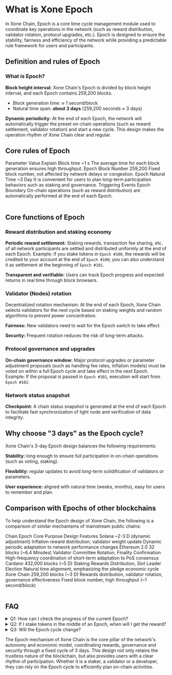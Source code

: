 
# What is Xone Epoch

In Xone Chain, <Link className='text-primaryHue' isExternal showAnchorIcon href="https://en.wikipedia.org/wiki/Epoch_(computing)">Epoch</Link> is a core time cycle management module used to coordinate key operations in the network (such as reward distribution, validator rotation, protocol upgrades, etc.). Epoch is designed to ensure the stability, fairness and efficiency of the network while providing a predictable rule framework for users and participants.

## Definition and rules of Epoch

### What is Epoch?
**Block height interval:** Xone Chain's Epoch is divided by block height interval, and each Epoch contains 259,200 <Link className='text-primaryHue' showAnchorIcon href="/study/block">blocks</Link>.

- Block generation time: ≈ 1 second/block
- Natural time span: **about 3 days** (259,200 seconds ≈ 3 days)

**Dynamic periodicity:** At the end of each Epoch, the network will automatically trigger the preset on-chain operations (such as reward settlement, validator rotation) and start a new cycle. This design makes the operation rhythm of Xone Chain clear and regular.

## Core rules of Epoch

<div className="overflow-x-auto">
  <Table key={new Date().getTime()} removeWrapper aria-label="XOC Fundraising Table" className="mt-2">
    <TableHeader>
      <TableColumn key="parameter">Parameter</TableColumn>
      <TableColumn key="value">Value</TableColumn>
      <TableColumn key="explain">Explain</TableColumn>
    </TableHeader>
    <TableBody>
      <TableRow key="1">
        <TableCell>Block time</TableCell>
        <TableCell>~1 s</TableCell>
        <TableCell>The average time for each block generation ensures high throughput.</TableCell>
      </TableRow>
      <TableRow key="2">
        <TableCell>Epoch Block Number</TableCell>
        <TableCell>259,200</TableCell>
        <TableCell>Fixed block number, not affected by network delays or congestion.</TableCell>
      </TableRow>
      <TableRow key="3">
        <TableCell>Epoch Natural Time</TableCell>
        <TableCell>~3 Day</TableCell>
        <TableCell>It is convenient for users to plan long-term participation behaviors such as staking and governance.</TableCell>
      </TableRow>
      <TableRow key="4">
        <TableCell>Triggering Events</TableCell>
        <TableCell>Epoch Boundary</TableCell>
        <TableCell>On-chain operations (such as reward distribution) are automatically performed at the end of each Epoch.</TableCell>
      </TableRow>
    </TableBody>
  </Table>
</div>

## Core functions of Epoch

### Reward distribution and staking economy

**Periodic reward settlement:** Staking rewards, transaction fee sharing, etc. of all network participants are settled and distributed uniformly at the end of each Epoch. Example: If you stake tokens in `Epoch #100`, the rewards will be credited to your account at the end of `Epoch #100`; you can also understand it as settlement at the beginning of `Epoch #101`.

**Transparent and verifiable:** Users can track Epoch progress and expected returns in real time through block browsers.

### Validator (Nodes) rotation

Decentralized rotation mechanism: At the end of each Epoch, Xone Chain selects validators for the next cycle based on staking weights and random algorithms to prevent power concentration.

**Fairness:** New validators need to wait for the Epoch switch to take effect.

**Security:** Frequent rotation reduces the risk of long-term attacks.

### Protocol governance and upgrades

**On-chain governance window:** Major protocol upgrades or parameter adjustment proposals (such as handling fee rates, inflation models) must be voted on within a full Epoch cycle and take effect in the next Epoch. Example: If the proposal is passed in `Epoch #101`, execution will start from `Epoch #102`.

### Network status snapshot

**Checkpoint:** A chain status snapshot is generated at the end of each Epoch to facilitate fast synchronization of light <Link className='text-primaryHue' showAnchorIcon href="/study/nodes">node</Link> and verification of data integrity.

## Why choose "3 days" as the Epoch cycle?

Xone Chain's 3-day Epoch design balances the following requirements:

**Stability:** long enough to ensure full participation in on-chain operations (such as voting, staking).

**Flexibility:** regular updates to avoid long-term solidification of validators or parameters.

**User experience:** aligned with natural time (weeks, months), easy for users to remember and plan.

## Comparison with Epochs of other blockchains

To help understand the Epoch design of Xone Chain, the following is a comparison of similar mechanisms of mainstream public chains:

<div className="overflow-x-auto">
  <Table key={new Date().getTime()} removeWrapper aria-label="XOC Fundraising Table" className="mt-2" defaultSelectedKeys={["4"]} selectionMode="single">
    <TableHeader>
      <TableColumn key="chain">Chain</TableColumn>
      <TableColumn key="epoch">Epoch</TableColumn>
      <TableColumn key="purpose">Core Purpose</TableColumn>
      <TableColumn key="features">Design Features</TableColumn>
    </TableHeader>
    <TableBody>
      <TableRow key="1">
        <TableCell>Solana</TableCell>
        <TableCell>~2-3 D (dynamic adjustment)</TableCell>
        <TableCell>Inflation reward distribution, validator weight update</TableCell>
        <TableCell>Dynamic periodic adaptation to network performance changes</TableCell>
      </TableRow>
      <TableRow key="2">
        <TableCell>Ethereum 2.0</TableCell>
        <TableCell>32 blocks (~6.4 Minutes)</TableCell>
        <TableCell>Validator Committee Rotation, Finality Confirmation</TableCell>
        <TableCell>High-frequency coordination of short-term adaptation to PoS consensus</TableCell>
      </TableRow>
      <TableRow key="3">
        <TableCell>Cardano</TableCell>
        <TableCell>432,000 blocks (~5 D)</TableCell>
        <TableCell>Staking Rewards Distribution, Slot Leader Election</TableCell>
        <TableCell>Natural time alignment, emphasizing the pledge economic cycle</TableCell>
      </TableRow>
      <TableRow key="4">
        <TableCell>Xone Chain</TableCell>
        <TableCell>259,200 blocks (~3 D)</TableCell>
        <TableCell>Rewards distribution, validator rotation, governance effectiveness</TableCell>
        <TableCell>Fixed block number, high throughput (~1 second/block)</TableCell>
      </TableRow>
    </TableBody>
  </Table>
</div>

## FAQ

<details>

<summary>Q1: How can I check the progress of the current Epoch?</summary>

Through the Xone block browser, enter the block height to query the number of remaining blocks and the estimated end time of the current Epoch. <Link className='text-primaryHue' isDisabled showAnchorIcon href="https://xscscan.com/contract-verification">you can also access it directly here</Link>.

</details>

<details>

<summary>Q2: If I stake tokens in the middle of an Epoch, when will I get the reward?</summary>

When you stake tokens in the middle of an Epoch, the previous settlement will be made when the next Epoch is settled.

</details>

<details>

<summary>Q3: Will the Epoch cycle change?</summary>

The number of Epoch blocks (259,200) is fixed by the protocol, but the network can be modified through governance proposal voting (community consensus required).

</details>


The Epoch mechanism of Xone Chain is the core pillar of the network's autonomy and economic model, coordinating rewards, governance and security through a fixed cycle of 3 days. This design not only retains the trustless nature of the blockchain, but also provides users with a clear rhythm of participation. Whether it is a staker, a validator or a developer, they can rely on the Epoch cycle to efficiently plan on-chain activities.